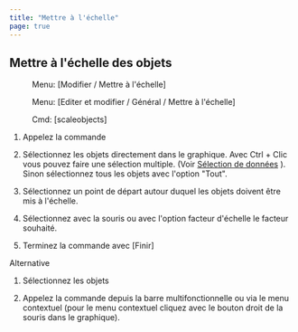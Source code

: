 ```yaml
---
title: "Mettre à l'échelle"
page: true
---
```

## Mettre &#224; l&#39;&#233;chelle des objets
<GeoMapper> <Menu> Menu: [Modifier / Mettre à l'échelle] </Menu> </GeoMapper>
<GeoDesigner> <Menu> Menu: [Editer et modifier / Général / Mettre à l'échelle] </Menu> 
 <Menu> Cmd: [scaleobjects] </Menu> </GeoDesigner>


1.  Appelez la commande

2.  S&#233;lectionnez les objets directement dans le graphique. Avec <Border>Ctrl + Clic</Border>  vous pouvez faire une s&#233;lection multiple. (Voir 
[S&#233;lection de donn&#233;es](../grafik/selektionvondaten)
). Sinon s&#233;lectionnez tous les objets avec l&#39;option &quot;Tout&quot;.

3.  S&#233;lectionnez un point de d&#233;part autour duquel les objets doivent &#234;tre mis &#224; l&#39;&#233;chelle.

4.  S&#233;lectionnez avec la souris ou avec l&#39;option facteur d&#39;&#233;chelle le facteur souhait&#233;.

5.  Terminez la commande avec 
[Finir]




Alternative


1.  S&#233;lectionnez les objets

2.  Appelez la commande depuis la barre multifonctionnelle ou via le menu contextuel (pour le menu contextuel cliquez avec le bouton droit de la souris dans le graphique).



